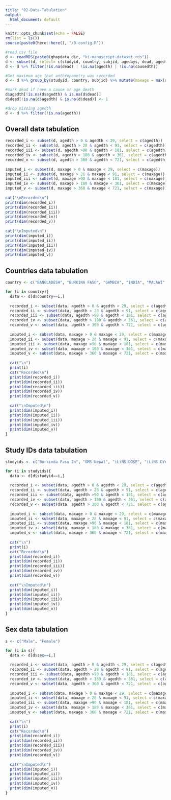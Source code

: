 ```yaml
---
title: "02-Data-Tabulation"
output:
  html_document: default
---
```


```r
knitr::opts_chunk$set(echo = FALSE)
rm(list = ls())
source(paste0(here::here(), "/0-config.R"))

#read csv file
d <- readRDS(paste0(ghapdata_dir, "ki-manuscript-dataset.rds"))
d <- subset(d, select= c(studyid, country, subjid, agedays, dead, agedth, causedth, haz, whz, waz, sex))
d <- d %>% filter(!is.na(dead) | !is.na(agedth) | !is.na(causedth))

#Get maximum age that anthropometry was recorded
d <- d %>% group_by(studyid, country, subjid) %>% mutate(maxage = max(agedays))

#mark dead if have a cause or age death
d$agedth[!is.na(d$agedth) & is.na(d$dead)]
d$dead[!is.na(d$agedth) & is.na(d$dead)] <- 1

#drop missing agedth
d <- d %>% filter(!is.na(agedth))
```
## Overall data tabulation

```r
recorded_i <- subset(d, agedth > 0 & agedth < 29, select = c(agedth))
recorded_ii <- subset(d, agedth > 28 & agedth < 91, select = c(agedth))
recorded_iii <- subset(d, agedth >90 & agedth < 181, select = c(agedth))
recorded_iv <- subset(d, agedth > 180 & agedth < 361, select = c(agedth))
recorded_v <- subset(d, agedth > 360 & agedth < 721, select = c(agedth))
  
imputed_i <- subset(d, maxage > 0 & maxage < 29, select = c(maxage))
imputed_ii <- subset(d, maxage > 28 & maxage < 91, select = c(maxage))
imputed_iii <- subset(d, maxage >90 & maxage < 181, select = c(maxage))
imputed_iv <- subset(d, maxage > 180 & maxage < 361, select = c(maxage))
imputed_v <- subset(d, maxage > 360 & maxage < 721, select = c(maxage))
  
cat("\nRecorded\n")
print(dim(recorded_i))
print(dim(recorded_ii))
print(dim(recorded_iii))
print(dim(recorded_iv))
print(dim(recorded_v))
  
cat("\nImputed\n")
print(dim(imputed_i))
print(dim(imputed_ii))
print(dim(imputed_iii))
print(dim(imputed_iv))
print(dim(imputed_v))
```

## Countries data tabulation

```r
country <- c("BANGLADESH", "BURKINA FASO", "GAMBIA", "INDIA", "MALAWI", "NEPAL", "PERU", "TANZANIA, UNITED REPUBLIC OF", "ZIMBABWE")

for (i in country){
  data <- d[d$country==i,]
  
  recorded_i <- subset(data, agedth > 0 & agedth < 29, select = c(agedth))
  recorded_ii <- subset(data, agedth > 28 & agedth < 91, select = c(agedth))
  recorded_iii <- subset(data, agedth >90 & agedth < 181, select = c(agedth))
  recorded_iv <- subset(data, agedth > 180 & agedth < 361, select = c(agedth))
  recorded_v <- subset(data, agedth > 360 & agedth < 721, select = c(agedth))
  
  imputed_i <- subset(data, maxage > 0 & maxage < 29, select = c(maxage))
  imputed_ii <- subset(data, maxage > 28 & maxage < 91, select = c(maxage))
  imputed_iii <- subset(data, maxage >90 & maxage < 181, select = c(maxage))
  imputed_iv <- subset(data, maxage > 180 & maxage < 361, select = c(maxage))
  imputed_v <- subset(data, maxage > 360 & maxage < 721, select = c(maxage))
  
  cat("\n")
  print(i)
  cat("Recorded\n")
  print(dim(recorded_i))
  print(dim(recorded_ii))
  print(dim(recorded_iii))
  print(dim(recorded_iv))
  print(dim(recorded_v))
  
  cat("\nImputed\n")
  print(dim(imputed_i))
  print(dim(imputed_ii))
  print(dim(imputed_iii))
  print(dim(imputed_iv))
  print(dim(imputed_v))
}
```

## Study IDs data tabulation

```r
studyids <- c("Burkinda Faso Zn", "GMS-Nepal", "iLiNS-DOSE", "iLiNS-DYAD-M", "JiVitA-3", "JiVitA-4", "Keneba", "MAL-ED", "PROVIDE", "TanzaniaChild2", "VITAMIN-A", "ZVITAMBO")

for (i in studyids){
  data <- d[d$studyid==i,]
  
  recorded_i <- subset(data, agedth > 0 & agedth < 29, select = c(agedth))
  recorded_ii <- subset(data, agedth > 28 & agedth < 91, select = c(agedth))
  recorded_iii <- subset(data, agedth >90 & agedth < 181, select = c(agedth))
  recorded_iv <- subset(data, agedth > 180 & agedth < 361, select = c(agedth))
  recorded_v <- subset(data, agedth > 360 & agedth < 721, select = c(agedth))
  
  imputed_i <- subset(data, maxage > 0 & maxage < 29, select = c(maxage))
  imputed_ii <- subset(data, maxage > 28 & maxage < 91, select = c(maxage))
  imputed_iii <- subset(data, maxage >90 & maxage < 181, select = c(maxage))
  imputed_iv <- subset(data, maxage > 180 & maxage < 361, select = c(maxage))
  imputed_v <- subset(data, maxage > 360 & maxage < 721, select = c(maxage))
  
  cat("\n")
  print(i)
  cat("Recorded\n")
  print(dim(recorded_i))
  print(dim(recorded_ii))
  print(dim(recorded_iii))
  print(dim(recorded_iv))
  print(dim(recorded_v))
  
  cat("\nImputed\n")
  print(dim(imputed_i))
  print(dim(imputed_ii))
  print(dim(imputed_iii))
  print(dim(imputed_iv))
  print(dim(imputed_v))
}
```

## Sex data tabulation

```r
s <- c("Male", "Female")

for (i in s){
  data <- d[d$sex==i,]
  
  recorded_i <- subset(data, agedth > 0 & agedth < 29, select = c(agedth))
  recorded_ii <- subset(data, agedth > 28 & agedth < 91, select = c(agedth))
  recorded_iii <- subset(data, agedth >90 & agedth < 181, select = c(agedth))
  recorded_iv <- subset(data, agedth > 180 & agedth < 361, select = c(agedth))
  recorded_v <- subset(data, agedth > 360 & agedth < 721, select = c(agedth))
  
  imputed_i <- subset(data, maxage > 0 & maxage < 29, select = c(maxage))
  imputed_ii <- subset(data, maxage > 28 & maxage < 91, select = c(maxage))
  imputed_iii <- subset(data, maxage >90 & maxage < 181, select = c(maxage))
  imputed_iv <- subset(data, maxage > 180 & maxage < 361, select = c(maxage))
  imputed_v <- subset(data, maxage > 360 & maxage < 721, select = c(maxage))
  
  cat("\n")
  print(i)
  cat("Recorded\n")
  print(dim(recorded_i))
  print(dim(recorded_ii))
  print(dim(recorded_iii))
  print(dim(recorded_iv))
  print(dim(recorded_v))
  
  cat("\nImputed\n")
  print(dim(imputed_i))
  print(dim(imputed_ii))
  print(dim(imputed_iii))
  print(dim(imputed_iv))
  print(dim(imputed_v))
}
```